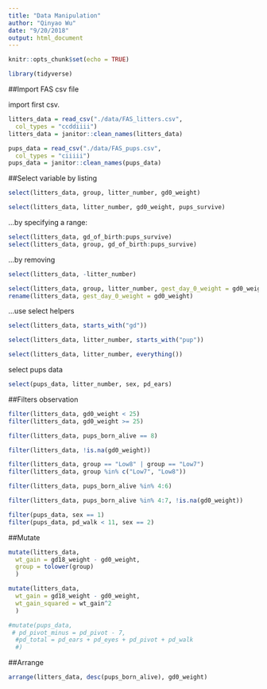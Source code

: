 ```yaml
---
title: "Data Manipulation"
author: "Qinyao Wu"
date: "9/20/2018"
output: html_document
---
```


```r
knitr::opts_chunk$set(echo = TRUE)

library(tidyverse)
```


##Import FAS csv file

import first csv.

```r

litters_data = read_csv("./data/FAS_litters.csv",
  col_types = "ccddiiii")
litters_data = janitor::clean_names(litters_data)

pups_data = read_csv("./data/FAS_pups.csv",
  col_types = "ciiiii")
pups_data = janitor::clean_names(pups_data)

```

##Select variable
by listing

```r
select(litters_data, group, litter_number, gd0_weight)

select(litters_data, litter_number, gd0_weight, pups_survive)
```

...by specifying a range:

```r
select(litters_data, gd_of_birth:pups_survive)
select(litters_data, group, gd_of_birth:pups_survive)
```

...by removing

```r
select(litters_data, -litter_number)
```


```r
select(litters_data, group, litter_number, gest_day_0_weight = gd0_weight)
rename(litters_data, gest_day_0_weight = gd0_weight)
```

...use select helpers

```r
select(litters_data, starts_with("gd"))

select(litters_data, litter_number, starts_with("pup"))

select(litters_data, litter_number, everything())
```

select pups data

```r
select(pups_data, litter_number, sex, pd_ears)
```

##Filters observation

```r
filter(litters_data, gd0_weight < 25)
filter(litters_data, gd0_weight >= 25)

filter(litters_data, pups_born_alive == 8)

filter(litters_data, !is.na(gd0_weight))

filter(litters_data, group == "Low8" | group == "Low7")
filter(litters_data, group %in% c("Low7", "Low8"))

filter(litters_data, pups_born_alive %in% 4:6)

filter(litters_data, pups_born_alive %in% 4:7, !is.na(gd0_weight))
```

```r
filter(pups_data, sex == 1)
filter(pups_data, pd_walk < 11, sex == 2)
```

##Mutate
```r
mutate(litters_data,
  wt_gain = gd18_weight - gd0_weight,
  group = tolower(group)
  )

mutate(litters_data,
  wt_gain = gd18_weight - gd0_weight,
  wt_gain_squared = wt_gain^2
  )

#mutate(pups_data,
 # pd_pivot_minus = pd_pivot - 7,
  #pd_total = pd_ears + pd_eyes + pd_pivot + pd_walk
  #)

```

##Arrange


```r
arrange(litters_data, desc(pups_born_alive), gd0_weight)


```






